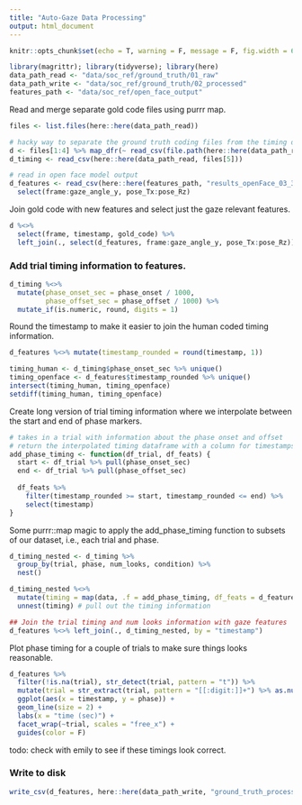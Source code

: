 ```yaml
---
title: "Auto-Gaze Data Processing"
output: html_document
---
```


```r
knitr::opts_chunk$set(echo = T, warning = F, message = F, fig.width = 6, fig.asp = 0.63)
```

```r
library(magrittr); library(tidyverse); library(here)
data_path_read <- "data/soc_ref/ground_truth/01_raw"
data_path_write <- "data/soc_ref/ground_truth/02_processed"
features_path <- "data/soc_ref/open_face_output"
```

Read and merge separate gold code files using purrr map. 

```r
files <- list.files(here::here(data_path_read))

# hacky way to separate the ground truth coding files from the timing data
d <- files[1:4] %>% map_dfr(~ read_csv(file.path(here::here(data_path_read, .))))
d_timing <- read_csv(here::here(data_path_read, files[5]))

# read in open face model output
d_features <- read_csv(here::here(features_path, "results_openFace_03_3_18.csv")) %>% 
  select(frame:gaze_angle_y, pose_Tx:pose_Rz)
```

Join gold code with new features and select just the gaze relevant features.

```r
d %<>% 
  select(frame, timestamp, gold_code) %>% 
  left_join(., select(d_features, frame:gaze_angle_y, pose_Tx:pose_Rz))
```

### Add trial timing information to features.

```r
d_timing %<>% 
  mutate(phase_onset_sec = phase_onset / 1000,
         phase_offset_sec = phase_offset / 1000) %>% 
  mutate_if(is.numeric, round, digits = 1)
```

Round the timestamp to make it easier to join the human coded timing information.

```r
d_features %<>% mutate(timestamp_rounded = round(timestamp, 1))
```

```r
timing_human <- d_timing$phase_onset_sec %>% unique()
timing_openface <- d_features$timestamp_rounded %>% unique()
intersect(timing_human, timing_openface) 
setdiff(timing_human, timing_openface) 
```

Create long version of trial timing information where we interpolate between the start and end of
phase markers.

```r
# takes in a trial with information about the phase onset and offset
# return the interpolated timing dataframe with a column for timestamps linked to phase information
add_phase_timing <- function(df_trial, df_feats) {
  start <- df_trial %>% pull(phase_onset_sec)
  end <- df_trial %>% pull(phase_offset_sec)
  
  df_feats %>% 
    filter(timestamp_rounded >= start, timestamp_rounded <= end) %>% 
    select(timestamp)
}
```

Some purrr::map magic to apply the add_phase_timing function to subsets of our dataset, i.e., each trial and phase. 

```r
d_timing_nested <- d_timing %>% 
  group_by(trial, phase, num_looks, condition) %>% 
  nest()

d_timing_nested %<>% 
  mutate(timing = map(data, .f = add_phase_timing, df_feats = d_features)) %>% 
  unnest(timing) # pull out the timing information 

## Join the trial timing and num looks information with gaze features
d_features %<>% left_join(., d_timing_nested, by = "timestamp") 
```

Plot phase timing for a couple of trials to make sure things looks reasonable. 

```r
d_features %>% 
  filter(!is.na(trial), str_detect(trial, pattern = "t")) %>% 
  mutate(trial = str_extract(trial, pattern = "[[:digit:]]+") %>% as.numeric()) %>% 
  ggplot(aes(x = timestamp, y = phase)) +
  geom_line(size = 2) +
  labs(x = "time (sec)") + 
  facet_wrap(~trial, scales = "free_x") +
  guides(color = F)
```

todo: check with emily to see if these timings look correct.

### Write to disk

```r
write_csv(d_features, here::here(data_path_write, "ground_truth_processed_tidy.csv"))
```

